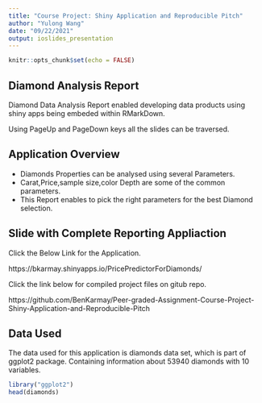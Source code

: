 ```yaml
---
title: "Course Project: Shiny Application and Reproducible Pitch"
author: "Yulong Wang"
date: "09/22/2021"
output: ioslides_presentation
---
```


```r
knitr::opts_chunk$set(echo = FALSE)
```

## Diamond Analysis Report

Diamond Data Analysis Report enabled developing data products using shiny apps being embeded within RMarkDown.

Using PageUp and PageDown keys all the slides can be traversed.

## Application Overview

- Diamonds Properties can be analysed using several Parameters.
- Carat,Price,sample size,color Depth are some of the common parameters.
- This Report enables to pick the right parameters for the best Diamond selection.


## Slide with Complete Reporting Appliaction

Click the Below Link for the Application.

https://bkarmay.shinyapps.io/PricePredictorForDiamonds/

Click the link below for compiled project files on gitub repo.

https://github.com/BenKarmay/Peer-graded-Assignment-Course-Project-Shiny-Application-and-Reproducible-Pitch

## Data Used
The data used for this application is diamonds data set, which is part of ggplot2 package. Containing information about 53940 diamonds with 10 variables.

```r
library("ggplot2")
head(diamonds)
```
